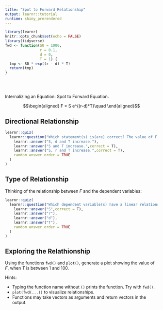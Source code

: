 ```yaml
---
title: "Spot to Forward Relationship"
output: learnr::tutorial
runtime: shiny_prerendered
---
```


```r
library(learnr)
knitr::opts_chunk$set(echo = FALSE)
library(tidyverse)
fwd <- function(S0 = 1000,
                r = 0.1,
                d = 0,
                T = 1) {
  tmp <- S0 * exp((r - d) * T)
  return(tmp)
}
```

<br>
<br>

Internalizing an Equation: Spot to Forward Equation.

$$\begin{aligned}
F = S e^{(r-d)*T}\quad
\end{aligned}$$



## Directional Relationship

```r
learnr::quiz(
  learnr::question("Which statement(s) is(are) correct? The value of F increases when:",
    learnr::answer("S, d and T increase."),
    learnr::answer("S and T increase.",correct = T),
    learnr::answer("S, r and T increase.",correct = T),
    random_answer_order = TRUE
  )
)
```

## Type of Relationship

Thinking of the relationship between $F$ and the dependent variables:

```r
learnr::quiz(
  learnr::question("Which dependent variable(s) have a linear relationship to F?",
    learnr::answer("S",correct = T),
    learnr::answer("r"),
    learnr::answer("d"),
    learnr::answer("T"),
    random_answer_order = TRUE
  )
)
```

## Exploring the Relathionship

Using the functions `fwd()` and `plot()`, generate a plot showing the value of $F$, when $T$ is between 1 and 100. 

Hints:

+ Typing the function name without `()` prints the function. Try with `fwd()`.
+ `plot(fwd(...))` to visualize relationships.
+ Functions may take vectors as arguments and return vectors in the output.

```r

```
